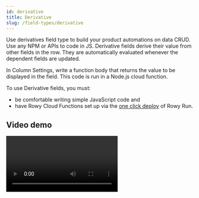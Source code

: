```yaml
---
id: derivative
title: Derivative
slug: /field-types/derivative
---
```



Use derivatives field type to build your product automations on data CRUD. Use
any NPM or APIs to code in JS. Derivative fields derive their value from other
fields in the row. They are automatically evaluated whenever the dependent
fields are updated.

In Column Settings, write a function body that returns the value to be displayed
in the field. This code is run in a Node.js cloud function.

To use Derivative fields, you must:

- be comfortable writing simple JavaScript code and
- have Rowy Cloud Functions set up via the
  [one click deploy](https://rowy.app/deploy) of Rowy Run.

## Video demo

<Video controls url="https://www.youtube.com/watch?v=N_x3E_QqD5s" />

## API

Your code has access to the following parameters and can use the
[`await` keyword](https://developer.mozilla.org/en-US/docs/Web/JavaScript/Reference/Operators/await).

You can also use npm packages using
[CommonJS `require` imports](https://nodejs.org/en/knowledge/getting-started/what-is-require/).

| Name      | Type                                                                                                        | Description                                                                       |
| --------- | ----------------------------------------------------------------------------------------------------------- | --------------------------------------------------------------------------------- |
| `row`     | [`Record<string, any>`](https://www.typescriptlang.org/docs/handbook/utility-types.html#recordkeystype)     | All data in the current row.                                                      |
| `ref`     | [`DocumentReference`](https://firebase.google.com/docs/reference/node/firebase.firestore.DocumentReference) | Reference to the corresponding Firestore document of the current row.             |
| `db`      | [`Firestore`](https://firebase.google.com/docs/reference/node/firebase.firestore.Firestore)                 | Access to the full Cloud Firestore instance to access any collection or document. |
| `auth`    | [`Auth`](https://firebase.google.com/docs/reference/admin/node/firebase-admin.auth.baseauth.md#baseauth_class)                           | Access to Firebase Auth via Admin SDK                                             |
| `storage` | [`Storage`](https://firebase.google.com/docs/reference/admin/node/admin.storage.Storage-1)                  | Access to Firebase Storage via Admin SDK                                          |

## Basic example

Add an additional field to simplify client-side queries.

Problem: On the client-side we want to see which requests are ready for
approval. We need to know which rows have the `amount` and `claim` fieldset. We
don’t want to create a
[composite index](https://firebase.google.com/docs/firestore/query-data/index-overview#composite_indexes),
which would be costly.

Solution: Create a new field that contains a boolean value based on the values
of those fields. The client-side can filter by this new field.

```ts
const derivative: Derivative = async ({ row }) => {
  // Mark document as ready for approval
  if (row.amount && row.claim) return true;
  else return false;
};

export default derivative;
```

## Intermediate example

Use data from other parts of the database in this row.

Problem: We want to attach the user’s email to a request. We want to automate
this and not have to expose all the user’s sensitive data on the client-side.

Solution: Create a new field that gets the email. It will run on a secure
backend environment and does not expose sensitive data.

```ts
const derivative: Derivative = async ({ row, db }) => {
  // Get user doc
  const userDoc = await db.collection("users").doc(row.uid).get();
  return userDoc.get("email");
};

export default derivative;
```

## Advanced examples

Use 3rd-party npm packages for more advanced functionality.

### REST API request

To connect with any REST API using fetch

Problem: We want to get a list of all airport codes from natural language text.

Solution: Use [OpenAI’s GPT-3 API](https://openai.com/blog/openai-api/) to
extract the airport codes as an array.

```ts
const derivative: Derivative = async ({ row }) => {
  const openaiSecret = await rowy.secrets.get("openai");
  const prompt = `Airport code extractor:

Text: \"I want to fly form Los Angeles to Miami.\"
Airport codes: LAX, MIA

Text: \"${row.text}\"
Airport codes:`;

  const response = await fetch(
    "https://api.openai.com/v1/engines/davinci/completions",
    {
      headers: {
        Authorization: `Bearer ${openaiSecret}`,
        contentType: "application/json",
      },
      body: JSON.stringify({
        prompt,
        max_tokens: 60,
        temperature: 0.3,
        frequency_penalty: 0,
        top_p: 1,
        stop: ["\n"],
      }),
    }
  );
  return response.choices[0].text.split(",'").map((x) => x.trim());
};

export default derivative;
```

### Google Cloud API

To use any Google Cloud API, first enable it in the Google Cloud Console.
[Enable Cloud Translation API ↗](https://console.cloud.google.com/flows/enableapi?apiid=translate.googleapis.com)  
We automatically set the API credentials as the project’s
[default service account](https://cloud.google.com/iam/docs/service-accounts#default).

Problem: We want to translate some text into another language.

Solution: Use the
[Google Cloud Translation API](https://console.cloud.google.com/flows/enableapi?apiid=translate.googleapis.com).

```ts
const derivative: Derivative = async ({ row }) => {
  const { Translate } = require("@google-cloud/translate").v2;
  // Instantiates a client
  const translate = new Translate();
  // Translates text field into Spanish
  const [translation] = await translate.translate(row.text, "es");
  return translation;
};

export default derivative;
```

### Cloud Storage

Problem: Users provide images using external URLs, but the images could get
removed from the host provider, leading to broken images.

Solution: using rowy storage utility, store a copy of the image in Firebase
Storage.

```ts
const derivative:Derivative = async ({row,ref})=>{
  const url = row.externalImage;
  const file = await rowy.storage.upload.url(url,{
    folderPath: ref.path // Optional: stores the file in the storage same folder structure as the document on firestore
  })
  // Return an array of image objects that will be displayed by the Rowy UI
  return [file];
}

export default derivative;
```
